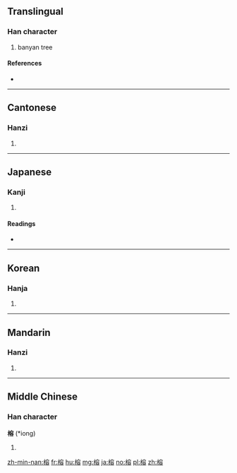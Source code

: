 ==Translingual==

===Han character===
{{Han char|rn=75|rad=木|as=10|sn=14|four=4396<sub>8</sub>|canj=木十金口 (DJCR)}}

# banyan tree

====References====
* {{Han ref|kx=0543.060|dkj=15228|dj=0930.360|hdz=21270.060|uh=6995|ud=27029|bh=BA5F|bd=47711}}

----

==Cantonese==

===Hanzi===
{{yue-hanzi|jyut=|y=yung4}}

# {{defn|lang=yue|sort=木10}}

----

==Japanese==

===Kanji===
{{ja-kanji|grade=|rs=木10}}

# {{defn|lang=ja|sort=木10}}

====Readings====
* {{ja-readings|on=[[よう]] (yō)|kun=[[あこう]] (akou)}}

----

==Korean==

===Hanja===
{{ko-hanja|hangeul=용|eumhun=|rv=yong|mr=yong|y=yong}}

# {{defn|lang=ko|sort=木10}}

----

==Mandarin==

===Hanzi===
{{cmn-hanzi|pin=[[bàng]] ([[bang4]]), [[bēng]] ([[beng1]]), [[páng]] ([[pang2]]), [[róng]] ([[rong2]])|wg=pang<sup>4</sup>, peng<sup>1</sup>, p'ang<sup>2</sup>, jung<sup>2</sup>}}

# {{defn|lang=cmn|sort=木10}}

----

==Middle Chinese==

===Han character===
'''榕''' (*iong)<!--asterisk signifies that this is a reconstructed pronunciation-->

# {{defn|lang=ltc|sort=木10}}

[[zh-min-nan:榕]]
[[fr:榕]]
[[hu:榕]]
[[mg:榕]]
[[ja:榕]]
[[no:榕]]
[[pl:榕]]
[[zh:榕]]